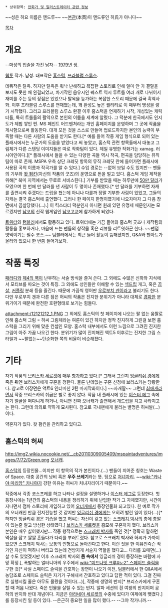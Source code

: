 {{{+1 Andrew Hussie }}}
 * 상위항목: [[만화가 및 일러스트레이터 관련 정보]]
~~성은 허요 이름은 앤드루~~
~~[[본관]](本貫)이 앤드류인 허氏가 아니다~~


[[목차]]

= 개요 =
--마성의 입술을 가진 남자--
[[1979년]] 생.

[[웹툰]] 작가. 남성. 대표작은 [[홈스턱]], [[프라블럼 스루스]].

데뷔작은 탈옥. 하지만 탈옥은 워낙 난해하고 복잡한 스토리로 인해 얼마 안 가 결말을 보지도 못한 채 완결되었고, 차기작인 음유시인 퀘스트 역시 루트를 여러 개로 나뉘어서 재미를 주는 등의 장점은 있었으나 탈옥을 능가하는 복잡한 스토리 때문에 결국 흑역사화. 이후 프라블럼 스루스를 연재했는데, 꽤 완성도 높은 퀄리티로 이 때부터 명성을 쌓기 시작했다. 그리고 프라블럼 스루스 완결 이후 홈스턱을 연재하기 시작, 개성있는 캐릭터들, 특히 트롤들의 활약으로 본인의 이름을 세계에 알렸다. 그 덕분에 한국에서도 인지도가 제법 쌓인 편. MS 페인트 어드벤처라는 개인 홈페이지를 운영하며 그 곳에 작품을 게시함으로써 활동한다. 대개 모든 것을 스스로 만들어 업로드하지만 본인의 능력이 부족할 때는 다른 사람의 도움을 받기도 한다.[* 예를 들어 작중 게임 형식으로 되어 있는 플래시에서는 누군가의 도움을 받았다고 써 놓았고, 홈스턱 관련 항목들에서 대놓고 그림체가 다른 스탠딩 이미지들은 따로 작화팀이 있다. 제일 유명한 작화가는 xamag. 러시아인이다.][* 플래시에서 들을 수 있는 다양한 곡들 역시 작곡, 편곡을 담당하는 뮤직팀이 따로 존재. MSPA 우측 상단 크레딧 항목의 뮤직 크레딧 란에 들어가면 플래시에 사용된 곡의 이름과 작곡가를 알 수 있다.]  수입 경로는 --없어 보일 수도 있지만-- 팬들의 기부와 [http://whatpumpkin.com/ 왓 펌킨](자신의 작품의 굿즈)의 운영으로 돈을 벌고 있다. 홈스턱 게임 제작을 위해[* 북미 지역에서는 무료로 서비스된다.] 기부를 받았을 때는 하루만에 [http://www.itworld.co.kr/news/77689 50만 달러]가 모였으며 한 번에 만 달러를 낸 사람이 두 명이나 존재했다.[* 만 달러를 기부하면 자캐를 출연시켜 주겠다는 드립을 쳤는데 아니나 다를까 정말 기부한 사람이 있었고, 그들의 자캐는 결국 홈스턱에 출연했다. 그러나 한 페이지 한정이였기에 나오자마자 그 다음 장면에서 끔살당했다(...).] 이 킥스타터 덕분인지 아니면 원래 있던 유명세 때문인지는 모르겠지만 [[남코]]의 신작 웹게임인 [http://namcohigh.com/ 남코고교]에 참가하게 되었다. 

[https://www.twitter.com/andrewhussie 트위터]와 [http://mspandrew.tumblr.com/ 텀블러]에서도 활동하고 있다. 트위터에는 가끔 들어와 홈스턱 굿즈나 제작팀의 활동을 홍보하거나, 마음에 드는 팬들의 창작물 혹은 리뷰를 리트윗하곤 한다. ~~팬덤 엿먹이기는 필수 코스.~~ 텀블러에서는 최근 들어 활동이 뜸해졌지만, Q&A와 팬아트가 올라와 있으니 한 번쯤 들어가보자.

= 작품 특징 =
[[패러디]]와 [[제4의 벽]]이 난무하는 서술 방식을 즐겨 쓴다. 그 외에도 수많은 신화와 지식에서 모티브를 따오는 것이 특징. 그 외에도 성인들만 이해할 수 있는 [[섹드립]] 개그, 혹은 [[끔살]], [[커플링]] 분쇄 등을 즐긴다. 때문에 가끔씩 영어판 [[우로부치 겐]]이라고 불리기도 한다. 다만 우로부치 겐과 다른 점은 허씨의 작품은 진지한 분위기가 아니라 대체로 [[경파]]한 분위기이기 때문에 완전한 호환형태로 보기는 힘들다. 

attachment:/12121212_1.PNG
그 외에도 홈스턱의 첫 페이지에 나오는 팔 없는 움짤로 인해 홈스턱 그림 = 허씨 그림체라는 여론이 있긴 하지만 정작 진지하게 그린걸 보면 홈스턱을 그리기 위해 맞춘 컨셉인 모양. 홈스턱 내부에서도 이런 느낌으로 그려진 진지한 그림이 아주 가끔 나오긴 한다. 분위기가 많이 진지해진 액트5 이후로는 진지한 그림 스타일과 ~~팔없는~~단순화한 쪽의 비율이 비슷해졌다.


= 기타 =
자기 작품의 [[브리스카 세르켓]]에 매우 [[항가]]하고 있다.[* 그래서 그런지 [[잉글리쉬 경]]에게 죽은 뒤엔 브리스카에게 구혼을 청한다. 물론 난데없는 구혼 신청에 브리스카는 당황한다. 참고로 이장면은 액트6 인터미션 2탄 마지막화이다.]  ~~자캐딸~~ 그런데 [[최애캐]]라면서 작중 브리스카의 취급은 별로 좋지 않다. 작품 내 플래시에 있는 [[이스터 에그]] 속에 자기 얼굴을 떠다니게 하거나, 아니면 진짜 오너캐가 출연해서 개드립을 치고 사라지고는 한다. 그런데 의외로 약하게 묘사된다. 참고로 국내팬에게 불리는 별명은 허씨발(...)이다.

약혼자가 있다. 왓 펌킨을 관리하고 있다고. 
== 홈스턱의 허씨 ==
http://img2.wikia.nocookie.net/__cb20110309005409/mspaintadventures/images/7/72/Green.png
[[오너캐]].

[[홈스턱]]의 등장인물...이지만 이 항목의 작가 본인이다.(…) 
팬들이 지어준 칭호는 Waste of Space. 대충 공간의 낭비 혹은 '''우주 쓰레기'''라는 뜻. 덤으로 [[처녀자리]]. ~~[[wiki:"카나야 마리암" 카나야]]가 강한 이유는 허씨가 처녀자리이기 때문이다.~~

작중에서 각종 코스프레를 하고 나타나 설정을 설명하거나 [[이스터 에그]]로 등장한다. 첫 등장시에는 1년간의 홈스턱의 내용을 정리하기 위해 난입한 작가 그 자체였지만, 시간이 지나면서 점차 스토리에 개입하고 있어 [[오너캐]]에서 등장인물화 되고있다. 한 예로 작가의 오너캐인 만큼 전지전능할 것 같지만 [[잉글리쉬 경]]에게는 오히려 발린 일이 있다(...)[* 하지만 잉글리쉬 경은 기습을 했고 허씨는 자신이 갖고 있는 [[스크래치 박사]]의 총에 총알이 있는줄 알고 방심한 상태였다.]
[[브리스카 세르켓]]을 흠모해 구혼까지 했다. 브리스카 본인은 매우 싫어했지만...
작중 행적으로는 [[스크래치 박사]]를 죽인 것[* 정확히 말하면 멱살을 잡고 짤짤 흔들다가 다리를 부러트렸다. 참고로 스크래치 박사와 허씨가 가까이 있으면 스크래치 박사는 보통의 인형으로 돌아간다고 한다. 이런 짓을 한 이유인즉슨 작가인 자신이 떡하니 버티고 있는데 건방지게 서술자 역할을 했다고... 다리를 꼬매면(...) 살 수도 있었겠지만 이후 스크래치 박사의 '''몸 속에서''' 잉글리쉬 경이 등장하는 바람에 사망 확정.], 폭발하는 얼터니아의 우주에서 [[wiki:"미드나잇 크루#s-2" 스페이드 슬릭]]을 구한 것[* 사실 스페이드 슬릭을 간호하는 장면이 나오기 이전, 텀블러에서 한 Q&A에서 농담조로 스페이드 슬릭은 자기가 구해내서 간호하고 있다고 답한 적이 있다. 그걸 진짜로 실행시킬 줄은 아무도 몰랐을 것이다(...)], 작중에 생명의 반지[* 브리스카에게 구혼할 때 처음 나왔다. 죽은 인물을 살릴 수 있는 반지. 알파 세션의 흰 여왕의 반지이며 공허의 반지와 반대 개념이다. 지금은 [[아라네아 세르켓]]의 수중에 있다가 여제에게 뺏겼다.]를 등장시킨 일 등이 있다. --은근히 중요한 일을 많이 했다.-- --그야 작가니까.--
